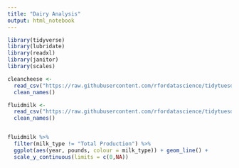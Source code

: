 ```yaml
---
title: "Dairy Analysis"
output: html_notebook
---
```

```r
library(tidyverse)
library(lubridate)
library(readxl)
library(janitor)
library(scales)
```

```r
cleancheese <-
  read_csv("https://raw.githubusercontent.com/rfordatascience/tidytuesday/master/data/2019/2019-01-29/clean_cheese.csv") %>%
  clean_names()

fluidmilk <-
  read_csv("https://raw.githubusercontent.com/rfordatascience/tidytuesday/master/data/2019/2019-01-29/fluid_milk_sales.csv") %>% 
  clean_names()



```

```r

fluidmilk %>% 
  filter(milk_type != "Total Production") %>% 
  ggplot(aes(year, pounds, colour = milk_type)) + geom_line() +
  scale_y_continuous(limits = c(0,NA))

```


